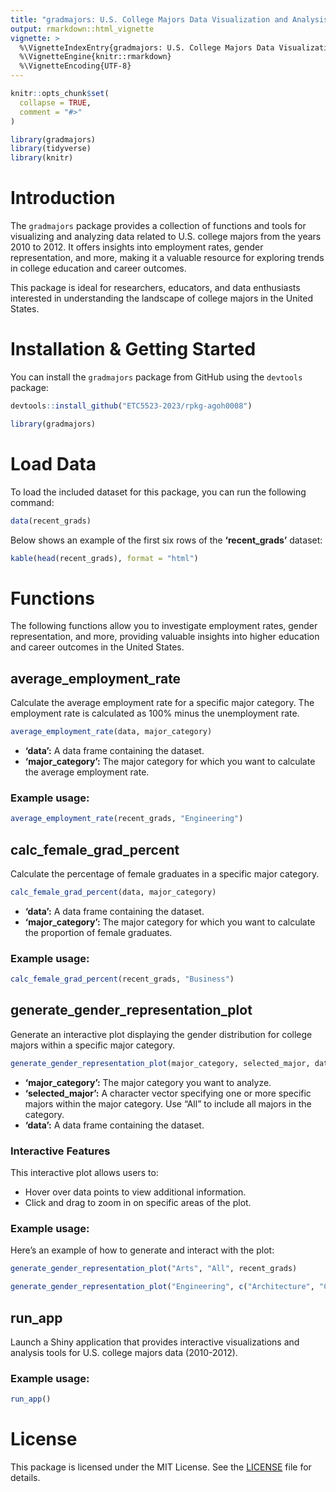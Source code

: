 ```yaml
---
title: "gradmajors: U.S. College Majors Data Visualization and Analysis"
output: rmarkdown::html_vignette
vignette: >
  %\VignetteIndexEntry{gradmajors: U.S. College Majors Data Visualization and Analysis}
  %\VignetteEngine{knitr::rmarkdown}
  %\VignetteEncoding{UTF-8}
---
```


```r
knitr::opts_chunk$set(
  collapse = TRUE,
  comment = "#>"
)
```

```r
library(gradmajors)
library(tidyverse)
library(knitr)
```

# Introduction

The `gradmajors` package provides a collection of functions and tools for visualizing and analyzing data related to U.S. college majors from the years 2010 to 2012.  It offers insights into employment rates, gender representation, and more, making it a valuable resource for exploring trends in college education and career outcomes. 

This package is ideal for researchers, educators, and data enthusiasts interested in understanding the landscape of college majors in the United States.


# Installation & Getting Started

You can install the `gradmajors` package from GitHub using the `devtools` package:

```r
devtools::install_github("ETC5523-2023/rpkg-agoh0008")
```

```r
library(gradmajors)
```

# Load Data

To load the included dataset for this package, you can run the following command:

```r 
data(recent_grads)
```

Below shows an example of the first six rows of the **'recent_grads'** dataset:

```r
kable(head(recent_grads), format = "html") 
```


# Functions

The following functions allow you to investigate employment rates, gender representation, and more, providing valuable insights into higher education and career outcomes in the United States.

## average_employment_rate

Calculate the average employment rate for a specific major category. The employment rate is calculated as 100% minus the unemployment rate.

```R
average_employment_rate(data, major_category)
```

- **'data':** A data frame containing the dataset.
- **'major_category':** The major category for which you want to calculate the average employment rate.


### Example usage:

```r
average_employment_rate(recent_grads, "Engineering")
```

## calc_female_grad_percent

Calculate the percentage of female graduates in a specific major category.

```R
calc_female_grad_percent(data, major_category)
```

- **'data':** A data frame containing the dataset.
- **'major_category':** The major category for which you want to calculate the proportion of female graduates.


### Example usage:

```r
calc_female_grad_percent(recent_grads, "Business")
```

## generate_gender_representation_plot

Generate an interactive plot displaying the gender distribution for college majors within a specific major category.

```R
generate_gender_representation_plot(major_category, selected_major, data)
```

- **'major_category':** The major category you want to analyze.
- **'selected_major':** A character vector specifying one or more specific majors within the major category. Use "All" to include all majors in the category.
- **'data':** A data frame containing the dataset.

### Interactive Features

This interactive plot allows users to:

- Hover over data points to view additional information.
- Click and drag to zoom in on specific areas of the plot.

### Example usage:

Here's an example of how to generate and interact with the plot:

```r
generate_gender_representation_plot("Arts", "All", recent_grads)
```

```r
generate_gender_representation_plot("Engineering", c("Architecture", "Civil Engineering"), recent_grads)
```

## run_app

Launch a Shiny application that provides interactive visualizations and analysis tools for U.S. college majors data (2010-2012).

### Example usage:

```R
run_app()
```

# License

This package is licensed under the MIT License. See the [LICENSE](https://651504bc692f1e482ff781ae--rpkg-agoh0008-35d745.netlify.app/license) file for details.
